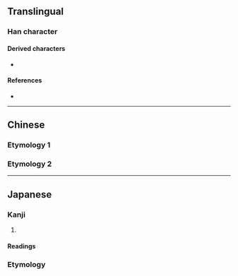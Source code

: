 {{also|曬}}
{{character info}}
==Translingual==

===Han character===
{{Han char|rn=72|rad=日|as=06|sn=10|four=61060|canj=AMCW|ids=⿰日西}}

====Derived characters====
* {{l|mul|[[嗮]]}}

====References====
* {{Han ref|kx=0495.241|dkj=13924|dj=0861.060|hdz=21506.080|uh=6652|ud=26194|bh=AECD|bd=44749}}

----

==Chinese==

===Etymology 1===
{{zh-see|曬}}

===Etymology 2===
{{zh-see|嗮}}

----

==Japanese==

===Kanji===
{{ja-kanji|grade=|rs=日06}}

# {{rfdef|ja|sort=日06}}

====Readings====
{{ja-readings
|goon=せ
|kanon=さい
|kun=さら-す, さらし-
}}

===Etymology===
{{ja-kanjitab|さらし|yomi=k}}
{{ja-see|さらし}}